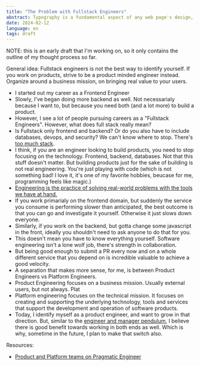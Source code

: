 ```yaml
---
title: "The Problem with Fullstack Engineers"
abstract: Typography is a fundamental aspect of any web page's design, shaping not only readability but also a site's overall personality. At the heart of this process is the CSS font-size property - a simple, yet incredibly versatile, tool that influences the visual hierarchy of our content.
date: 2024-02-12
language: en
tags: draft
---
```


NOTE: this is an early draft that I'm working on, so it only contains the outline of my thought process so far.

General idea: Fullstack engineers is not the best way to identify yourself. If you work on products, strive to be a product minded engineer instead. Organize around a business mission, on bringing real value to your users.

- I started out my career as a Frontend Engineer
- Slowly, I've began doing more backend as well. Not necessarialy because I want to, but because you need both (and a lot more) to build a product.
- However, I see a lot of people pursuing careers as a "Fullstack Engineers". However, what does full stack really mean?
- Is Fullstack only frontend and backend? Or do you also have to include databases, devops, and security? We can't know where to stop. There's [too much stack](https://twitter.com/mipsytipsy/status/1659610352588562433).
- I think, if you are an engineer looking to build products, you need to stop focusing on the technology. Frontend, backend, databases. Not that this stuff doesn't matter. But building products just for the sake of building is not real engineering. You're just playing with code (which is not something bad! I love it, it's one of my favorite hobbies, beucase for me, programming feels like magic.)
- [Engineering is the practice of solving real-world problems with the tools we have at hand.](https://en.wikipedia.org/wiki/Engineering)
- If you work primarialy on the frontend domain, but suddenly the service you consume is performing slower than anticipated, the best outcome is that you can go and investigate it yourself. Otherwise it just slows down everyone.
- Similarly, if you work on the backend, but gotta change some javascript in the front, ideally you shouldn't need to ask anyone to do that for you.
- This doesn't mean you have to know everything yourself. Software engineering isn't a lone wolf job, there's strength in collaboration.
- But being good enough to submit a PR every now and on a whole different service that you depend on is incredible valuable to achieve a good velocity.
- A separation that makes more sense, for me, is between Product Engineers vs Platform Engineers.
- Product Engineering focuses on a business mission. Usually external users, but not always. Plat
- Platform engineering focuses on the technical mission. It focuses on creating and supporting the underlying technology, tools and services that support the development and operation of software products.
- Today, I identify myself as a product engineer, and want to grow in that direction. But, similar to the [engineer and manager pendulum](https://charity.wtf/2017/05/11/the-engineer-manager-pendulum/), I believe there is good benefit towards working in both ends as well. Which is why, sometime in the future, I plan to make that switch also.

Resources:
- [Product and Platform teams on Pragmatic Engineer](https://newsletter.pragmaticengineer.com/p/program-platform-split-uber)
